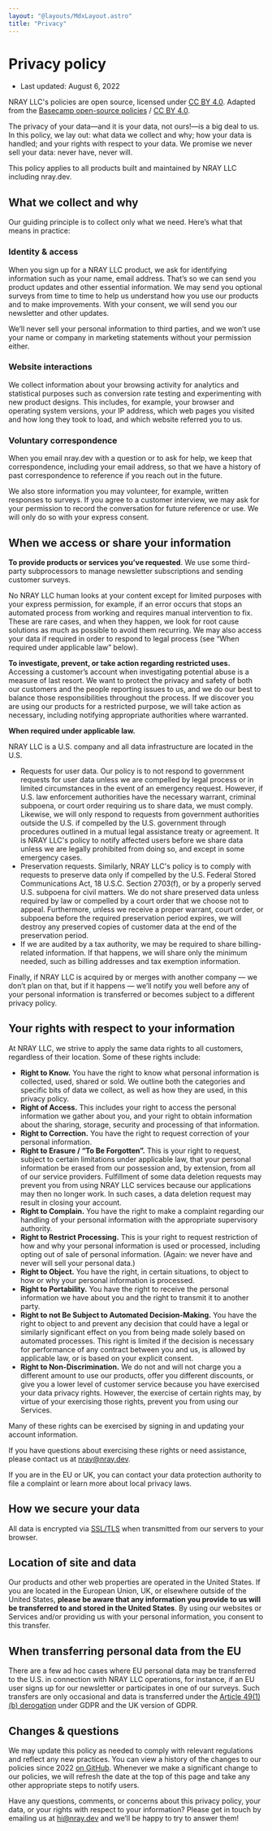 ```yaml
---
layout: "@layouts/MdxLayout.astro"
title: "Privacy"
---
```


# Privacy policy

- Last updated: August 6, 2022

NRAY LLC's policies are open source, licensed under
[CC BY 4.0](https://creativecommons.org/licenses/by/4.0/). Adapted from the
[Basecamp open-source policies](https://github.com/basecamp/policies) /
[CC BY 4.0](https://creativecommons.org/licenses/by/4.0/).

The privacy of your data—and it is your data, not ours!—is a big deal to us. In
this policy, we lay out: what data we collect and why; how your data is handled;
and your rights with respect to your data. We promise we never sell your data:
never have, never will.

This policy applies to all products built and maintained by NRAY LLC including
nray.dev.

## What we collect and why

Our guiding principle is to collect only what we need. Here’s what that means in
practice:

### Identity & access

When you sign up for a NRAY LLC product, we ask for identifying information such
as your name, email address. That’s so we can send you product updates and other
essential information. We may send you optional surveys from time to time to
help us understand how you use our products and to make improvements. With your
consent, we will send you our newsletter and other updates.

We’ll never sell your personal information to third parties, and we won’t use
your name or company in marketing statements without your permission either.

### Website interactions

We collect information about your browsing activity for analytics and
statistical purposes such as conversion rate testing and experimenting with new
product designs. This includes, for example, your browser and operating system
versions, your IP address, which web pages you visited and how long they took to
load, and which website referred you to us.

### Voluntary correspondence

When you email nray.dev with a question or to ask for help, we keep that
correspondence, including your email address, so that we have a history of past
correspondence to reference if you reach out in the future.

We also store information you may volunteer, for example, written responses to
surveys. If you agree to a customer interview, we may ask for your permission to
record the conversation for future reference or use. We will only do so with
your express consent.

## When we access or share your information

**To provide products or services you’ve requested**. We use some third-party
subprocessors to manage newsletter subscriptions and sending customer surveys.

No NRAY LLC human looks at your content except for limited purposes with your
express permission, for example, if an error occurs that stops an automated
process from working and requires manual intervention to fix. These are rare
cases, and when they happen, we look for root cause solutions as much as
possible to avoid them recurring. We may also access your data if required in
order to respond to legal process (see “When required under applicable law”
below).

**To investigate, prevent, or take action regarding restricted uses.** Accessing
a customer’s account when investigating potential abuse is a measure of last
resort. We want to protect the privacy and safety of both our customers and the
people reporting issues to us, and we do our best to balance those
responsibilities throughout the process. If we discover you are using our
products for a restricted purpose, we will take action as necessary, including
notifying appropriate authorities where warranted.

**When required under applicable law.**

NRAY LLC is a U.S. company and all data infrastructure are located in the U.S.

- Requests for user data. Our policy is to not respond to government requests
  for user data unless we are compelled by legal process or in limited
  circumstances in the event of an emergency request. However, if U.S. law
  enforcement authorities have the necessary warrant, criminal subpoena, or
  court order requiring us to share data, we must comply. Likewise, we will only
  respond to requests from government authorities outside the U.S. if compelled
  by the U.S. government through procedures outlined in a mutual legal
  assistance treaty or agreement. It is NRAY LLC's policy to notify affected
  users before we share data unless we are legally prohibited from doing so, and
  except in some emergency cases.
- Preservation requests. Similarly, NRAY LLC's policy is to comply with requests
  to preserve data only if compelled by the U.S. Federal Stored Communications
  Act, 18 U.S.C. Section 2703(f), or by a properly served U.S. subpoena for
  civil matters. We do not share preserved data unless required by law or
  compelled by a court order that we choose not to appeal. Furthermore, unless
  we receive a proper warrant, court order, or subpoena before the required
  preservation period expires, we will destroy any preserved copies of customer
  data at the end of the preservation period.
- If we are audited by a tax authority, we may be required to share
  billing-related information. If that happens, we will share only the minimum
  needed, such as billing addresses and tax exemption information.

Finally, if NRAY LLC is acquired by or merges with another company — we don’t
plan on that, but if it happens — we’ll notify you well before any of your
personal information is transferred or becomes subject to a different privacy
policy.

## Your rights with respect to your information

At NRAY LLC, we strive to apply the same data rights to all customers,
regardless of their location. Some of these rights include:

- **Right to Know.** You have the right to know what personal information is
  collected, used, shared or sold. We outline both the categories and specific
  bits of data we collect, as well as how they are used, in this privacy policy.
- **Right of Access.** This includes your right to access the personal
  information we gather about you, and your right to obtain information about
  the sharing, storage, security and processing of that information.
- **Right to Correction.** You have the right to request correction of your
  personal information.
- **Right to Erasure / “To Be Forgotten”.** This is your right to request,
  subject to certain limitations under applicable law, that your personal
  information be erased from our possession and, by extension, from all of our
  service providers. Fulfillment of some data deletion requests may prevent you
  from using NRAY LLC services because our applications may then no longer work.
  In such cases, a data deletion request may result in closing your account.
- **Right to Complain.** You have the right to make a complaint regarding our
  handling of your personal information with the appropriate supervisory
  authority.
- **Right to Restrict Processing.** This is your right to request restriction of
  how and why your personal information is used or processed, including opting
  out of sale of personal information. (Again: we never have and never will sell
  your personal data.)
- **Right to Object.** You have the right, in certain situations, to object to
  how or why your personal information is processed.
- **Right to Portability.** You have the right to receive the personal
  information we have about you and the right to transmit it to another party.
- **Right to not Be Subject to Automated Decision-Making.** You have the right
  to object to and prevent any decision that could have a legal or similarly
  significant effect on you from being made solely based on automated processes.
  This right is limited if the decision is necessary for performance of any
  contract between you and us, is allowed by applicable law, or is based on your
  explicit consent.
- **Right to Non-Discrimination.** We do not and will not charge you a different
  amount to use our products, offer you different discounts, or give you a lower
  level of customer service because you have exercised your data privacy rights.
  However, the exercise of certain rights may, by virtue of your exercising
  those rights, prevent you from using our Services.

Many of these rights can be exercised by signing in and updating your account
information.

If you have questions about exercising these rights or need assistance, please
contact us at [nray@nray.dev](mailto:nray@nray.dev).

If you are in the EU or UK, you can contact your data protection authority to
file a complaint or learn more about local privacy laws.

## How we secure your data

All data is encrypted via
[SSL/TLS](https://en.wikipedia.org/wiki/Transport_Layer_Security) when
transmitted from our servers to your browser.

## Location of site and data

Our products and other web properties are operated in the United States. If you
are located in the European Union, UK, or elsewhere outside of the United
States, **please be aware that any information you provide to us will be
transferred to and stored in the United States**. By using our websites or
Services and/or providing us with your personal information, you consent to this
transfer.

## When transferring personal data from the EU

There are a few ad hoc cases where EU personal data may be transferred to the
U.S. in connection with NRAY LLC operations, for instance, if an EU user signs
up for our newsletter or participates in one of our surveys. Such transfers are
only occasional and data is transferred under the
[Article 49(1)(b) derogation](https://gdpr-info.eu/art-49-gdpr/) under GDPR and
the UK version of GDPR.

## Changes & questions

We may update this policy as needed to comply with relevant regulations and
reflect any new practices. You can view a history of the changes to our policies
since 2022
[on GitHub](https://github.com/nicholasray/nray.dev/commits/main/app/privacy/page.mdx).
Whenever we make a significant change to our policies, we will refresh the date
at the top of this page and take any other appropriate steps to notify users.

Have any questions, comments, or concerns about this privacy policy, your data,
or your rights with respect to your information? Please get in touch by emailing
us at [hi@nray.dev](mailto:hi@nray.dev) and we’ll be happy to try to answer
them!

